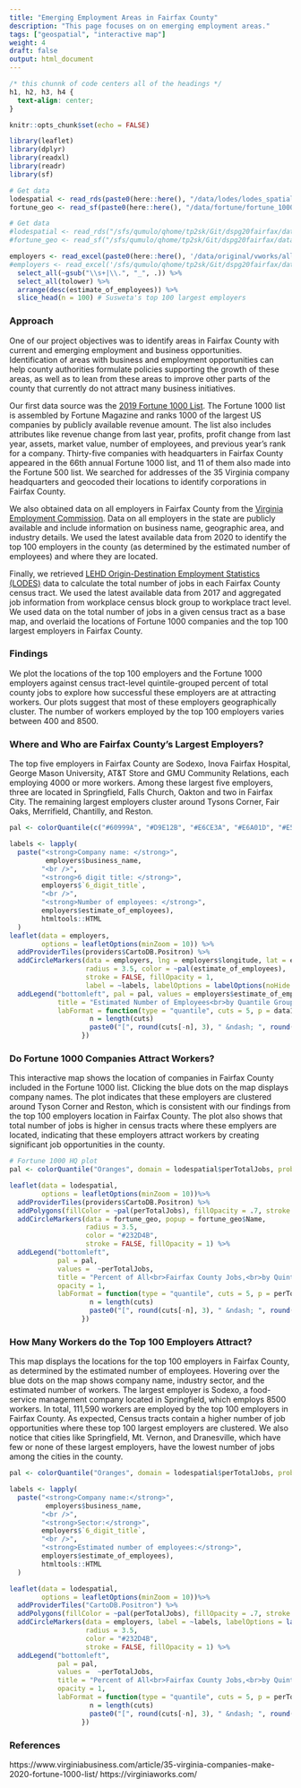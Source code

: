 ```yaml
---
title: "Emerging Employment Areas in Fairfax County"
description: "This page focuses on on emerging employment areas."
tags: ["geospatial", "interactive map"]
weight: 4
draft: false
output: html_document
---
```


```css
/* this chunnk of code centers all of the headings */
h1, h2, h3, h4 {
  text-align: center;
}
```

```r
knitr::opts_chunk$set(echo = FALSE)
```

```r
library(leaflet)
library(dplyr)
library(readxl)
library(readr)
library(sf)
```

```r
# Get data
lodespatial <- read_rds(paste0(here::here(), "/data/lodes/lodes_spatial.Rds")) # Sarah's LODES 2017 workplace + ACS spatial
fortune_geo <- read_sf(paste0(here::here(), "/data/fortune/fortune_1000/fairfax_fortune_1000_geo.shp")) # Fortune 1000

# Get data
#lodespatial <- read_rds("/sfs/qumulo/qhome/tp2sk/Git/dspg20fairfax/data/lodes/lodes_spatial.Rds") # Sarah's LODES 2017 workplace + ACS spatial
#fortune_geo <- read_sf("/sfs/qumulo/qhome/tp2sk/Git/dspg20fairfax/data/fortune/fortune_1000/fairfax_fortune_1000_geo.shp") # Fortune 1000

employers <- read_excel(paste0(here::here(), '/data/original/vworks/allemployers.xlsx')) %>%
#employers <- read_excel('/sfs/qumulo/qhome/tp2sk/Git/dspg20fairfax/data/original/vworks/allemployers.xlsx') %>%
  select_all(~gsub("\\s+|\\.", "_", .)) %>% 
  select_all(tolower) %>% 
  arrange(desc(estimate_of_employees)) %>% 
  slice_head(n = 100) # Susweta's top 100 largest employers
```

### Approach

One of our project objectives was to identify areas in Fairfax County with current and emerging employment and business opportunities. Identification of areas with business and employment opportunities can help county authorities formulate policies supporting the growth of these areas, as well as to lean from these areas to improve other parts of the county that currently do not attract many business initiatives.

Our first data source was the [2019 Fortune 1000 List](https://www.someka.net/excel-template/fortune-1000-excel-list/). The Fortune 1000 list is assembled by Fortune Magazine and ranks 1000 of the largest US companies by publicly available revenue amount. The list also includes attributes like revenue change from last year, profits, profit change from last year, assets, market value, number of employees, and previous year's rank for a company. Thirty-five companies with headquarters in Fairfax County appeared in the 66th annual Fortune 1000 list, and 11 of them also made into the Fortune 500 list. We searched for addresses of the 35 Virginia company headquarters and geocoded their locations to identify corporations in Fairfax County.

We also obtained data on all employers in Fairfax County from the [Virginia Employment Commission](link here). Data on all employers in the state are publicly available and include information on business name, geographic area, and industry details. We used the latest available data from 2020 to identify the top 100 employers in the county (as determined by the estimated number of employees) and where they are located.

Finally, we retrieved [LEHD Origin-Destination Employment Statistics (LODES)](https://lehd.ces.census.gov/data/) data to calculate the total number of jobs in each Fairfax County census tract. We used the latest available data from 2017 and aggregated job information from workplace census block group to workplace tract level. We used data on the total number of jobs in a given census tract as a base map, and overlaid the locations of Fortune 1000 companies and the top 100 largest employers in Fairfax County.

### Findings

We plot the locations of the top 100 employers and the Fortune 1000 employers against census tract-level quintile-grouped percent of total county jobs to explore how successful these employers are at attracting workers. Our plots suggest that most of these employers geographically cluster. The number of workers employed by the top 100 employers varies between 400 and 8500.

### Where and Who are Fairfax County's Largest Employers?

The top five employers in Fairfax County are Sodexo, Inova Fairfax Hospital, George Mason University, AT&T Store and GMU Community Relations, each employing 4000 or more workers. Among these largest five employers, three are located in Springfield, Falls Church, Oakton and two in Fairfax City. The remaining largest employers cluster around Tysons Corner, Fair Oaks, Merrifield, Chantilly, and Reston.

```r
pal <- colorQuantile(c("#60999A", "#D9E12B", "#E6CE3A", "#E6A01D", "#E57200"), employers$estimate_of_employees, probs = seq(0, 1, length = 6), right = FALSE)

labels <- lapply(
  paste("<strong>Company name: </strong>",
         employers$business_name,
        "<br />",
        "<strong>6 digit title: </strong>",
        employers$`6_digit_title`,
        "<br />",
        "<strong>Number of employees: </strong>",
        employers$estimate_of_employees),
        htmltools::HTML
  )
leaflet(data = employers, 
        options = leafletOptions(minZoom = 10)) %>%
  addProviderTiles(providers$CartoDB.Positron) %>%
  addCircleMarkers(data = employers, lng = employers$longitude, lat = employers$latitude, 
                   radius = 3.5, color = ~pal(estimate_of_employees), 
                   stroke = FALSE, fillOpacity = 1,
                   label = ~labels, labelOptions = labelOptions(noHide = F, direction = "bottom")) %>%
  addLegend("bottomleft", pal = pal, values = employers$estimate_of_employees, 
            title = "Estimated Number of Employees<br>by Quantile Group", opacity = 1, 
            labFormat = function(type = "quantile", cuts = 5, p = data1$estimate_of_employees) {
                    n = length(cuts)
                    paste0("[", round(cuts[-n], 3), " &ndash; ", round(cuts[-1], 3), ")")
                  })
```

### Do Fortune 1000 Companies Attract Workers?

This interactive map shows the location of companies in Fairfax County included in the Fortune 1000 list. Clicking the blue dots on the map displays company names. The plot indicates that these employers are clustered around Tyson Corner and Reston, which is consistent with our findings from the top 100 employers location in Fairfax County. The plot also shows that total number of jobs is higher in census tracts where these emplyers are located, indicating that these employers attract workers by creating significant job opportunities in the county. 

```r
# Fortune 1000 HQ plot
pal <- colorQuantile("Oranges", domain = lodespatial$perTotalJobs, probs = seq(0, 1, length = 6), right = FALSE)

leaflet(data = lodespatial, 
        options = leafletOptions(minZoom = 10))%>%
  addProviderTiles(providers$CartoDB.Positron) %>%
  addPolygons(fillColor = ~pal(perTotalJobs), fillOpacity = .7, stroke = FALSE) %>%
  addCircleMarkers(data = fortune_geo, popup = fortune_geo$Name, 
                   radius = 3.5,
                   color = "#232D4B",
                   stroke = FALSE, fillOpacity = 1) %>%
  addLegend("bottomleft", 
            pal = pal, 
            values =  ~perTotalJobs,
            title = "Percent of All<br>Fairfax County Jobs,<br>by Quintile Group", 
            opacity = 1,
            labFormat = function(type = "quantile", cuts = 5, p = perTotalJobs) {
                    n = length(cuts)
                    paste0("[", round(cuts[-n], 3), " &ndash; ", round(cuts[-1], 3), ")")
                  })
```

### How Many Workers do the Top 100 Employers Attract?

This map displays the locations for the top 100 employers in Fairfax County, as determined by the estimated number of employees. Hovering over the blue dots on the map shows company name, industry sector, and the estimated number of workers. The largest employer is Sodexo, a food-service management company located in Springfield, which employs 8500 workers. In total, 111,590 workers are employed by the top 100 employers in Fairfax County. As expected, Census tracts contain a higher number of job opportunities where these top 100 largest employers are clustered. We also notice that cities like Springfield, Mt. Vernon, and Dranesville, which have few or none of these largest employers, have the lowest number of jobs among the cities in the county.

```r

pal <- colorQuantile("Oranges", domain = lodespatial$perTotalJobs, probs = seq(0, 1, length = 6), right = FALSE)

labels <- lapply(
  paste("<strong>Company name:</strong>",
         employers$business_name,
        "<br />",
        "<strong>Sector:</strong>",
        employers$`6_digit_title`,
        "<br />",
        "<strong>Estimated number of employees:</strong>",
        employers$estimate_of_employees),
        htmltools::HTML
  )

leaflet(data = lodespatial,
        options = leafletOptions(minZoom = 10))%>%
  addProviderTiles("CartoDB.Positron") %>%
  addPolygons(fillColor = ~pal(perTotalJobs), fillOpacity = .7, stroke = FALSE) %>%
  addCircleMarkers(data = employers, label = ~labels, labelOptions = labelOptions(noHide = F, direction = "bottom"),
                   radius = 3.5,
                   color = "#232D4B",
                   stroke = FALSE, fillOpacity = 1) %>%
  addLegend("bottomleft", 
            pal = pal, 
            values =  ~perTotalJobs,
            title = "Percent of All<br>Fairfax County Jobs,<br>by Quintile Group", 
            opacity = 1,
            labFormat = function(type = "quantile", cuts = 5, p = perTotalJobs) {
                    n = length(cuts)
                    paste0("[", round(cuts[-n], 3), " &ndash; ", round(cuts[-1], 3), ")")
                  })
```

### References
https://www.virginiabusiness.com/article/35-virginia-companies-make-2020-fortune-1000-list/
https://virginiaworks.com/